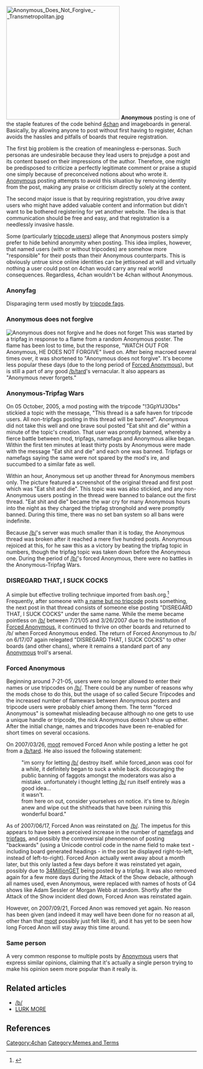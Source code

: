 [[Image:Anonymous Does Not Forgive - Transmetropolitan.jpg|right|300px]]
'''Anonymous''' posting is one of the staple features of the code behind [[4chan]] and imageboards in general. Basically, by allowing anyone to post without first having to register, 4chan avoids the hassles and pitfalls of boards that require registration.

The first big problem is the creation of meaningless e-personas. Such personas are undesirable because they lead users to prejudge a post and its content based on their impressions of the author. Therefore, one might be predisposed to criticize a perfectly legitimate comment or praise a stupid one simply because of preconceived notions about who wrote it. [[Anonymous]] posting attempts to avoid this situation by removing identity from the post, making any praise or criticism directly solely at the content.

The second major issue is that by requiring registration, you drive away users who might have added valuable content and information but didn't want to be bothered registering for yet another website. The idea is that communication should be free and easy, and that registration is a needlessly invasive hassle.

Some (particularly [[Fag#Tripfag|tripcode users]]) allege that Anonymous posters simply prefer to hide behind anonymity when posting. This idea implies, however, that named users (with or without tripcodes) are somehow more "responsible" for their posts than their Anonymous counterparts. This is obviously untrue since online identities can be jettisoned at will and virtually nothing a user could post on 4chan would carry any real world consequences. Regardless, 4chan wouldn't be 4chan without Anonymous.

=== Anonyfag ===
Disparaging term used mostly by [[Fag#Tripfag|tripcode fags]].

=== Anonymous does not forgive ===
[[Image:ADNF Anime Screen Cap.jpg|thumb|Anonymous does not forgive and he does not forget]]
This was started by a tripfag in response to a flame from a random Anonymous poster. The flame has been lost to time, but the response, "WATCH OUT FOR Anonymous, HE DOES NOT FORGIVE" lived on. After being macroed several times over, it was shortened to "Anonymous does not forgive". It's become less popular these days (due to the long period of [[#Forced Anonymous|Forced Anonymous]]), but is still a part of any good [[/b/]]tard's vernacular. It also appears as "Anonymous never forgets."

=== Anonymous-Tripfag Wars ===
On 05 October, 2005, a mod posting with the tripcode "!3GpYIJ3Obs" stickied a topic with the message, "This thread is a safe haven for tripcode users. All non-tripfags posting in this thread will be banned". Anonymous did not take this well and one brave soul posted "Eat shit and die" within a minute of the topic's creation. That user was promptly banned, whereby a fierce battle between mod, tripfags, namefags and Anonymous alike began. Within the first ten minutes at least thirty posts by Anonymous were made with the message "Eat shit and die" and each one was banned. Tripfags or namefags saying the same were not spared by the mod's ire, and succumbed to a similar fate as well. 

Within an hour, Anonymous set up another thread for Anonymous members only. The picture featured a screenshot of the original thread and first post which was "Eat shit and die". This topic was was also stickied, and any non-Anonymous users posting in the thread were banned to balance out the first thread. "Eat shit and die" became the war cry for many Anonymous hours into the night as they charged the tripfag stronghold and were promptly banned. During this time, there was no set ban system so all bans were indefinite.

Because [[/b/]]'s server was much smaller than it is today, the Anonymous thread was broken after it reached a mere five hundred posts. Anonymous rejoiced at this, for he saw this as a victory by beating the tripfag topic in numbers, though the tripfag topic was taken down before the Anonymous one. During the period of [[/b/]]'s forced Anonymous, there were no battles in the Anonymous-Tripfag Wars.

=== DISREGARD THAT, I SUCK COCKS ===
A simple but effective trolling technique imported from bash.org.<ref>{{cite web |url=http://www.bash.org/?5775 |title=Quote #5775 |publisher=bash.org}}</ref> Frequently, after someone with [[Fag#Namefag|a name but no tripcode]] posts something, the next post in that thread consists of someone else posting "DISREGARD THAT, I SUCK COCKS" under the same name. While the meme became pointless on [[/b/]] between 7/21/05 and 3/26/2007 due to the institution of [[#Forced Anonymous|Forced Anonymous]], it continued to thrive on other boards and returned to /b/ when Forced Anonymous ended. The return of Forced Anonymous to /b/ on 6/17/07 again relegated "DISREGARD THAT, I SUCK COCKS" to other boards (and other chans), where it remains a standard part of any [[Anonymous]] troll's arsenal. 

=== Forced Anonymous ===
Beginning around 7-21-05, users were no longer allowed to enter their names or use tripcodes on [[/b/]]. There could be any number of reasons why the mods chose to do this, but the usage of so called Secure Tripcodes and the increased number of flamewars between Anonymous posters and tripcode users were probably chief among them. The term "forced Anonymous" is somewhat misleading because although no one gets to use a unique handle or tripcode, the nick Anonymous doesn't show up either. After the initial change, names and tripcodes have been re-enabled for short times on several occasions.

On 2007/03/26, [[moot]] removed Forced Anon while posting a letter he got from a [[/b/tard]]. He also issued the following statement:
: "im sorry for letting [[/b/]] destroy itself. while forced_anon was cool for a while, it definitely began to suck a while back. discouraging the public banning of faggots amongst the moderators was also a mistake. unfortunately i thought letting [[/b/]] run itself entirely was a good idea...
: it wasn't.
: from here on out, consider yourselves on notice. it's time to /b/egin anew and wipe out the shitheads that have been ruining this wonderful board."

As of 2007/06/17, Forced Anon was reinstated on [[/b/]]. The impetus for this appears to have been a perceived increase in the number of [[namefags]] and [[tripfags]], and possibly the controversial phenomenon of posting "backwards" (using a Unicode control code in the name field to make text - including board generated headings - in the post be displayed right-to-left, instead of left-to-right). Forced Anon actually went away about a month later, but this only lasted a few days before it was reinstated yet again, possibly due to [[4chan GET Encyclopedia#34 Million|34MillionGET]] being posted by a tripfag. It was also removed again for a few more days during the Attack of the Show debacle, although all names used, even Anonymous, were replaced with names of hosts of G4 shows like Adam Sessler or Morgan Webb at random. Shortly after the Attack of the Show incident died down, Forced Anon was reinstated again. 

However, on 2007/09/21, Forced Anon was removed yet again. No reason has been given (and indeed it may well have been done for no reason at all, other than that [[moot]] possibly just felt like it), and it has yet to be seen how long Forced Anon will stay away this time around.

=== Same person ===
A very common response to multiple posts by [[Anonymous]] users that express similar opinions, claiming that it's actually a single person trying to make his opinion seem more popular than it really is.

== Related articles ==
* [[/b/]]
* [[LURK MORE]]

== References ==
<references />

[[Category:4chan]][[Category:Memes and Terms]]